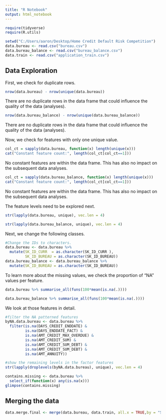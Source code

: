 ---
title: "R Notebook"
output: html_notebook
---

```{r}
require(tidyverse)
require(R.utils)
```


```{r}
setwd("C:/Users/aaron/Desktop/Home Credit Default Risk Competition")
data.bureau <- read.csv("bureau.csv")
data.bureau_balance <- read.csv("bureau_balance.csv")
data.train <- read.csv("application_train.csv")
  ```

## Data Exploration

First, we check for duplicate rows.
```{r}
nrow(data.bureau) - nrow(unique(data.bureau))
```
There are no duplicate rows in the data frame that could influence the quality of the data (analyses).

```{r}
nrow(data.bureau_balance) - nrow(unique(data.bureau_balance))
```
There are no duplicate rows in the data frame that could influence the quality of the data (analyses).

Now, we check for features with only one unique value.
```{r}
col_ct = sapply(data.bureau, function(x) length(unique(x)))
cat("Constant feature count:", length(col_ct[col_ct==1]))
```
No constant features are within the data frame. This has also no impact on the subsequent data analyses. 

```{r}
col_ct = sapply(data.bureau_balance, function(x) length(unique(x)))
cat("Constant feature count:", length(col_ct[col_ct==1]))
```
No constant features are within the data frame. This has also no impact on the subsequent data analyses. 

The feature levels need to be explored next.
```{r}
str(lapply(data.bureau, unique), vec.len = 4)
```
```{r}
str(lapply(data.bureau_balance, unique), vec.len = 4)
```

Next, we change the following classes.
```{r}
#Change the IDs to characters.
data.bureau <- data.bureau %>% 
  mutate(SK_ID_CURR  = as.character(SK_ID_CURR ),
         SK_ID_BUREAU = as.character(SK_ID_BUREAU))
data.bureau_balance <- data.bureau_balance %>% 
  mutate(SK_ID_BUREAU = as.character(SK_ID_BUREAU))
```

To learn more about the missing values, we check the proportion of "NA" values per feature.
```{r}
data.bureau %>% summarise_all(funs(100*mean(is.na(.))))
```
```{r}
data.bureau_balance %>% summarise_all(funs(100*mean(is.na(.))))
```

We look at those features in detail.
```{r}
#filter the NA patterned features
byNA.data.bureau <- data.bureau %>% 
  filter(is.na(DAYS_CREDIT_ENDDATE) &
         is.na(DAYS_ENDDATE_FACT) &
         is.na(AMT_CREDIT_MAX_OVERDUE) &
         is.na(AMT_CREDIT_SUM) &
         is.na(AMT_CREDIT_SUM_DEBT) &
         is.na(AMT_CREDIT_SUM_DEBT) &
         is.na(AMT_ANNUITY))

#show the remaining levels in the factor features
str(lapply(droplevels(byNA.data.bureau), unique), vec.len = 4)
```

```{r}
contains.missing <- data.bureau %>% 
  select_if(function(x) any(is.na(x))) 
glimpse(contains.missing) 
```


## Merging the data
```{r}
data.merge.final <- merge(data.bureau, data.train, all.x = TRUE,by = "SK_ID_CURR")
```

